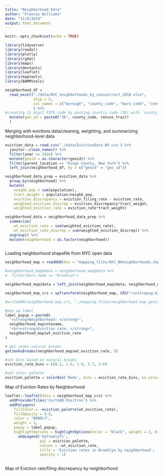 ```yaml
---
title: "Neighborhood Data"
author: "Frances Williams"
date: "11/8/2019"
output: html_document
---
```


```r
knitr::opts_chunk$set(echo = TRUE)
```

```r
library(tidyverse)
library(readxl)
library(plotly)
library(rgdal)
library(maps)
library(devtools)
library(leaflet)
library(maptools)
library(BAMMtools)
```

```r
neighborhood_df = 
  read_excel("./data/NYC_neighborhoods_by_censustract_2010.xlsx", 
             skip = 5, 
             col_names = c("borough", "county_code", "boro_code", "census_tract", "PUMA", "nta_code", "neighborhood")
             ) %>% 
#creating 11 digit FIPS code by pasting country code (36) with `county_code` and `census_tract`
  mutate(geo_id = paste0("36", county_code, census_tract)
  )

```

Merging with evictions data/cleaning, weighting, and summarizing neighborhood-level data
```r
eviction_data = read.csv('./data/EvictionData_NY.csv') %>% 
  janitor::clean_names() %>% 
  filter(year == 2016) %>% 
  mutate(geoid = as.character(geoid)) %>% 
  filter(parent_location == "Kings County, New York") %>% 
  left_join(neighborhood_df, by = c("geoid" = "geo_id"))

neighborhood_data_prep = eviction_data %>% 
  group_by(neighborhood) %>% 
  mutate(
    neighb_pop = sum(population),
    tract_weight = population/neighb_pop,
    eviction_discrepancy = eviction_filing_rate - eviction_rate,
    weighted_eviction_discrep = eviction_discrepancy*tract_weight,
    weighted_eviction_rate = eviction_rate*tract_weight)

neighborhood_data = neighborhood_data_prep %>% 
  summarize(
    wt_eviction_rate = sum(weighted_eviction_rate),
    wt_eviction_rate_discrep = sum(weighted_eviction_discrep)) %>% 
  ungroup() %>% 
  mutate(neighborhood = as.factor(neighborhood))
  

```

Loading neighborhood shapefile from NYC open data
```r
neighborhood_map = readOGR(dsn = "mapping_files/NYC_BKneighborhoods.shp", encoding = "UTF-8")

#neighborhood_map@data = neighborhood_map@data %>% 
#  filter(boro_name == "Brooklyn")

neighborhood_map@data = left_join(neighborhood_map@data, neighborhood_data, by = c("ntaname" = "neighborhood"))
```

```r
neighborhood_map_crs = spTransform(neighborhood_map, CRS("+init=epsg:4326"))

#writeOGR(neighborhood_map_crs, './mapping_files/neighborhood_map_geojson', layer = 'neighborhoods', driver = 'GeoJSON')
```

```r
#pop up label
label_popup = paste0(
  "<strong>Neighborhood: </strong>",
  neighborhood_map$ntaname,
  "<br><strong>Eviction rate: </strong>",
  neighborhood_map$wt_eviction_rate
)

# get jenks natural breaks
getJenksBreaks(neighborhood_map$wt_eviction_rate, 5)

#set bins based on natural breaks
eviction_rate_bins = c(0.2, 1.0, 1.8, 2.7, 3.6)

#set color palette
eviction_palette = colorBin('Reds', bins = eviction_rate_bins, na.color = '#aaff56')
```

Map of Eviction Rates by Neighborhood
```r
leaflet::leaflet(data = neighborhood_map_crs) %>% 
  addProviderTiles('CartoDB.Positron') %>% 
  addPolygons(
    fillColor = ~eviction_palette(wt_eviction_rate),
    fillOpacity = 0.8,
    color = "BDBDC3",
    weight = 1,
    popup = label_popup,
    highlightOptions = highlightOptions(color = "black", weight = 2, bringToFront = TRUE)) %>% 
      addLegend('bottomleft',
                pal = eviction_palette,
                values = ~wt_eviction_rate,
                title = 'Eviction rates in Brooklyn by neighborhood',
                opacity = 1)
              
```

Map of Eviction rate/filing discrepancy by neighborhood